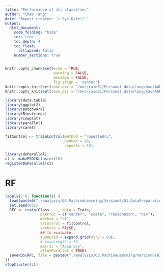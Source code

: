 ```yaml
---
title: "Performance of all classifier"
author: "Chao Tang"
date: 'Report created: `r Sys.Date()`'
output: 
  html_document: 
    code_folding: "hide"
    toc: true
    toc_depth: 4
    toc_float: 
      collapsed: false
    number_sections: true
---
```


```r
knitr::opts_chunk$set(echo = TRUE, 
                      warning = FALSE, 
                      message = FALSE, 
                      fig.align = 'center')
knitr::opts_knit$set(root.dir = "/mnt/raid61/Personal_data/tangchao/AANanopore")
knitr::opts_knit$set(base.dir = "/mnt/raid61/Personal_data/tangchao/AANanopore")
```

```r
library(data.table)
library(ggplot2)
library(patchwork)
library(Biostrings)
library(cowplot)
library(parallel)
library(caret)
```

```r
fitControl <- trainControl(method = "repeatedcv",
                           number = 10,
                           repeats = 10)

library(doParallel)
cl <- makePSOCKcluster(10)
registerDoParallel(cl)
```

# RF

```r
lapply(1:6, function(i) {
  load(paste0("./analysis/03.MachineLearning/Version8/01.DataPreparation/Train_Data_", i, ".RData"))
  set.seed(825)
  RFC <- train(Class ~ ., data = Train, 
                preProc = c("center", "scale", "YeoJohnson", "nzv"),
                method = "rf", 
                trControl = fitControl,
                verbose = FALSE,
                ## to evaluate:
                tuneGrid = expand.grid(mtry = 60),
                # tuneLength = 50,
                metric = "Accuracy", 
                allowParallel = TRUE)
  saveRDS(RFC, file = paste0("./analysis/03.MachineLearning/Version8/02.Modeling/01.RF/01.Models/RF_Fit", i, ".Rds"))
})
stopCluster(cl)
```


